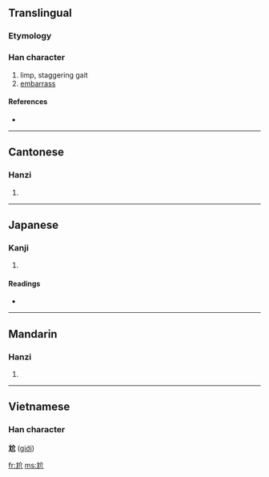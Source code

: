 ==Translingual==

===Etymology===
{{Han compound|尢|介|c1=s|c2=p|ls=psc}}

===Han character===
{{Han char|rn=43|rad=尢|as=04|sn=7|four=4801<sub>2</sub>|canj=大山人中中 (KUOLL)}}

# limp, staggering gait
# [[embarrass]]

====References====
* {{Han ref|kx=0298.150|dkj=07560|dj=0593.180|hdz=10553.100|uh=5C2C|ud=23596|bh=A7BC|bd=42940}}

----

==Cantonese==

===Hanzi===
{{yue-hanzi|jyut=|y=gaai3}}

# {{defn|Cantonese}}

----

==Japanese==

===Kanji===
{{ja-kanji|grade=|rs=尢04}}

# {{defn|Japanese}}

====Readings====
* {{ja-readings|on=[[かい]] (kai), [[かつ]] (katsu), [[けち]] (kechi)|kun=[[あしなえ]] (ashinae)}}

----

==Mandarin==

===Hanzi===
{{cmn-hanzi|pin=[[gà]] ([[ga4]])|wg=ka<sup>4</sup>}}

# {{defn|Mandarin}}

----

==Vietnamese==
===Han character===
'''尬''' ([[giới]])

[[fr:尬]]
[[ms:尬]]
